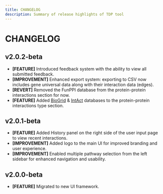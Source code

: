```yaml
---
title: CHANGELOG
description: Summary of release highlights of TDP tool
---
```


# CHANGELOG

## v2.0.2-beta

- **[FEATURE]** Introduced feedback system with the ability to view all submitted feedback.
- **[IMPROVEMENT]** Enhanced export system: exporting to CSV now includes gene universal data along with their interaction data (edges).
- **[REVERT]** Removed the FunPPI database from the protein-protein interactions section for now.
- **[FEATURE]** Added [BioGrid](https://thebiogrid.org/) & [IntAct](https://www.ebi.ac.uk/intact/home) databases to the protein-protein interactions type section.

## v2.0.1-beta

- **[FEATURE]** Added History panel on the right side of the user input page to view recent interactions.
- **[IMPROVEMENT]** Added logo to the main UI for improved branding and user experience.
- **[IMPROVEMENT]** Enabled multiple pathway selection from the left sidebar for enhanced navigation and usability.

## v2.0.0-beta

- **[FEATURE]** Migrated to new UI framework.

